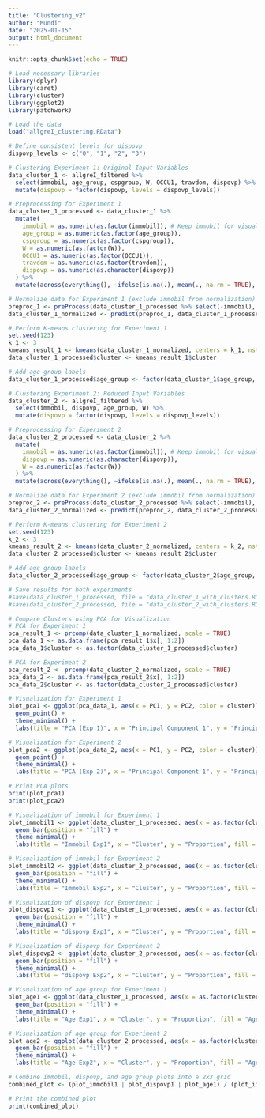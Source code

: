 ```yaml
---
title: "Clustering_v2"
author: "Mundi"
date: "2025-01-15"
output: html_document
---
```


```r
knitr::opts_chunk$set(echo = TRUE)
```

```r
# Load necessary libraries
library(dplyr)
library(caret)
library(cluster)
library(ggplot2)
library(patchwork)
```

```r
# Load the data
load("allgreI_clustering.RData")

# Define consistent levels for dispovp
dispovp_levels <- c("0", "1", "2", "3")

# Clustering Experiment 1: Original Input Variables
data_cluster_1 <- allgreI_filtered %>% 
  select(immobil, age_group, cspgroup, W, OCCU1, travdom, dispovp) %>% 
  mutate(dispovp = factor(dispovp, levels = dispovp_levels))
```

```r
# Preprocessing for Experiment 1
data_cluster_1_processed <- data_cluster_1 %>% 
  mutate(
    immobil = as.numeric(as.factor(immobil)), # Keep immobil for visualization
    age_group = as.numeric(as.factor(age_group)),
    cspgroup = as.numeric(as.factor(cspgroup)),
    W = as.numeric(as.factor(W)),
    OCCU1 = as.numeric(as.factor(OCCU1)),
    travdom = as.numeric(as.factor(travdom)),
    dispovp = as.numeric(as.character(dispovp))
  ) %>% 
  mutate(across(everything(), ~ifelse(is.na(.), mean(., na.rm = TRUE), .)))

# Normalize data for Experiment 1 (exclude immobil from normalization)
preproc_1 <- preProcess(data_cluster_1_processed %>% select(-immobil), method = c("center", "scale"))
data_cluster_1_normalized <- predict(preproc_1, data_cluster_1_processed %>% select(-immobil))

# Perform K-means clustering for Experiment 1
set.seed(123)
k_1 <- 3
kmeans_result_1 <- kmeans(data_cluster_1_normalized, centers = k_1, nstart = 25)
data_cluster_1_processed$cluster <- kmeans_result_1$cluster

# Add age group labels
data_cluster_1_processed$age_group <- factor(data_cluster_1$age_group, labels = c("0-20", "20-65", "65+"))
```

```r
# Clustering Experiment 2: Reduced Input Variables
data_cluster_2 <- allgreI_filtered %>% 
  select(immobil, dispovp, age_group, W) %>% 
  mutate(dispovp = factor(dispovp, levels = dispovp_levels))
```

```r
# Preprocessing for Experiment 2
data_cluster_2_processed <- data_cluster_2 %>% 
  mutate(
    immobil = as.numeric(as.factor(immobil)), # Keep immobil for visualization
    dispovp = as.numeric(as.character(dispovp)),
    W = as.numeric(as.factor(W))
  ) %>% 
  mutate(across(everything(), ~ifelse(is.na(.), mean(., na.rm = TRUE), .)))

# Normalize data for Experiment 2 (exclude immobil from normalization)
preproc_2 <- preProcess(data_cluster_2_processed %>% select(-immobil), method = c("center", "scale"))
data_cluster_2_normalized <- predict(preproc_2, data_cluster_2_processed %>% select(-immobil))

# Perform K-means clustering for Experiment 2
set.seed(123)
k_2 <- 3
kmeans_result_2 <- kmeans(data_cluster_2_normalized, centers = k_2, nstart = 25)
data_cluster_2_processed$cluster <- kmeans_result_2$cluster

# Add age group labels
data_cluster_2_processed$age_group <- factor(data_cluster_2$age_group, labels = c("0-20", "20-65", "65+"))

```

```r
# Save results for both experiments
#save(data_cluster_1_processed, file = "data_cluster_1_with_clusters.RData")
#save(data_cluster_2_processed, file = "data_cluster_2_with_clusters.RData")
```

```r
# Compare Clusters using PCA for Visualization
# PCA for Experiment 1
pca_result_1 <- prcomp(data_cluster_1_normalized, scale = TRUE)
pca_data_1 <- as.data.frame(pca_result_1$x[, 1:2])
pca_data_1$cluster <- as.factor(data_cluster_1_processed$cluster)
```

```r
# PCA for Experiment 2
pca_result_2 <- prcomp(data_cluster_2_normalized, scale = TRUE)
pca_data_2 <- as.data.frame(pca_result_2$x[, 1:2])
pca_data_2$cluster <- as.factor(data_cluster_2_processed$cluster)
```
\centering
```r
# Visualization for Experiment 1
plot_pca1 <- ggplot(pca_data_1, aes(x = PC1, y = PC2, color = cluster)) +
  geom_point() +
  theme_minimal() +
  labs(title = "PCA (Exp 1)", x = "Principal Component 1", y = "Principal Component 2")

# Visualization for Experiment 2
plot_pca2 <- ggplot(pca_data_2, aes(x = PC1, y = PC2, color = cluster)) +
  geom_point() +
  theme_minimal() +
  labs(title = "PCA (Exp 2)", x = "Principal Component 1", y = "Principal Component 2")

# Print PCA plots
print(plot_pca1)
print(plot_pca2)
```
\centering
```r
# Visualization of immobil for Experiment 1
plot_immobil1 <- ggplot(data_cluster_1_processed, aes(x = as.factor(cluster), fill = as.factor(immobil))) +
  geom_bar(position = "fill") +
  theme_minimal() +
  labs(title = "Immobil Exp1", x = "Cluster", y = "Proportion", fill = "Immobil")

# Visualization of immobil for Experiment 2
plot_immobil2 <- ggplot(data_cluster_2_processed, aes(x = as.factor(cluster), fill = as.factor(immobil))) +
  geom_bar(position = "fill") +
  theme_minimal() +
  labs(title = "Immobil Exp2", x = "Cluster", y = "Proportion", fill = "Immobil")

# Visualization of dispovp for Experiment 1
plot_dispovp1 <- ggplot(data_cluster_1_processed, aes(x = as.factor(cluster), fill = as.factor(dispovp))) +
  geom_bar(position = "fill") +
  theme_minimal() +
  labs(title = "dispovp Exp1", x = "Cluster", y = "Proportion", fill = "dispovp")

# Visualization of dispovp for Experiment 2
plot_dispovp2 <- ggplot(data_cluster_2_processed, aes(x = as.factor(cluster), fill = as.factor(dispovp))) +
  geom_bar(position = "fill") +
  theme_minimal() +
  labs(title = "dispovp Exp2", x = "Cluster", y = "Proportion", fill = "dispovp")

# Visualization of age group for Experiment 1
plot_age1 <- ggplot(data_cluster_1_processed, aes(x = as.factor(cluster), fill = as.factor(age_group))) +
  geom_bar(position = "fill") +
  theme_minimal() +
  labs(title = "Age Exp1", x = "Cluster", y = "Proportion", fill = "Age Group")

# Visualization of age group for Experiment 2
plot_age2 <- ggplot(data_cluster_2_processed, aes(x = as.factor(cluster), fill = as.factor(age_group))) +
  geom_bar(position = "fill") +
  theme_minimal() +
  labs(title = "Age Exp2", x = "Cluster", y = "Proportion", fill = "Age Group")

# Combine immobil, dispovp, and age group plots into a 2x3 grid
combined_plot <- (plot_immobil1 | plot_dispovp1 | plot_age1) / (plot_immobil2 | plot_dispovp2 | plot_age2)

# Print the combined plot
print(combined_plot)
```



